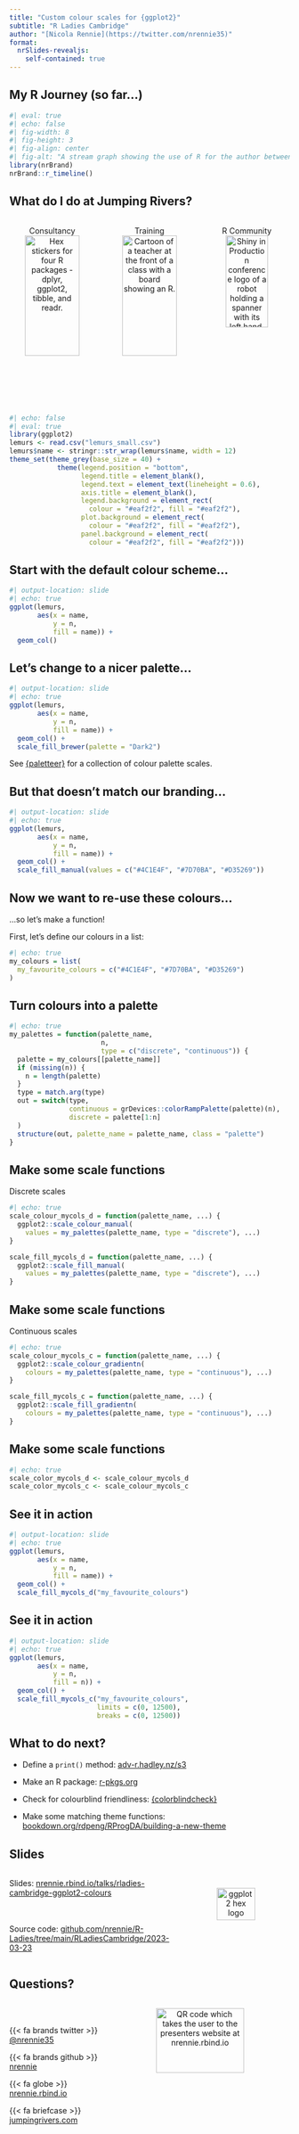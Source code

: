 ```yaml
---
title: "Custom colour scales for {ggplot2}"
subtitle: "R Ladies Cambridge"
author: "[Nicola Rennie](https://twitter.com/nrennie35)"
format:
  nrSlides-revealjs:
    self-contained: true
---
```


## My R Journey (so far...) 

```r
#| eval: true
#| echo: false
#| fig-width: 8
#| fig-height: 3
#| fig-align: center
#| fig-alt: "A stream graph showing the use of R for the author between 2014 and present day. The y-axis represents the general quantity of how often R was used, with no units. An increase is seen from 2019, and then more significantly in the last year."
library(nrBrand)
nrBrand::r_timeline()
```

## What do I do at Jumping Rivers?

::: columns
::: {.column width="32%"}
<p style="text-align:center;">
Consultancy
<img src="images/cons.png" alt="Hex stickers for four R packages - dplyr, ggplot2, tibble, and readr." width="80%">
</p>
:::

::: {.column width="32%" .fragment}
<p style="text-align:center;">
Training
<img src="images/training.png" alt="Cartoon of a teacher at the front of a class with a board showing an R." width="80%">
</p>
:::

::: {.column width="32%" .fragment}
<p style="text-align:center;">
R Community
<img src="images/sip.png" alt="Shiny in Production conference logo of a robot holding a spanner with its left hand. The hex sticker for the Shiny R package is shown on front of the robot." width="70%">
</p>
:::

:::

```r
#| echo: false
#| eval: true
library(ggplot2)
lemurs <- read.csv("lemurs_small.csv")
lemurs$name <- stringr::str_wrap(lemurs$name, width = 12)
theme_set(theme_grey(base_size = 40) + 
            theme(legend.position = "bottom", 
                  legend.title = element_blank(),
                  legend.text = element_text(lineheight = 0.6),
                  axis.title = element_blank(),
                  legend.background = element_rect(
                    colour = "#eaf2f2", fill = "#eaf2f2"),
                  plot.background = element_rect(
                    colour = "#eaf2f2", fill = "#eaf2f2"), 
                  panel.background = element_rect(
                    colour = "#eaf2f2", fill = "#eaf2f2")))
```


## Start with the default colour scheme...

```r
#| output-location: slide
#| echo: true
ggplot(lemurs, 
       aes(x = name,
           y = n,
           fill = name)) +
  geom_col() 
```

## Let's change to a nicer palette...

```r
#| output-location: slide
#| echo: true
ggplot(lemurs, 
       aes(x = name,
           y = n,
           fill = name)) +
  geom_col() +
  scale_fill_brewer(palette = "Dark2")
```

See [{paletteer}](https://github.com/EmilHvitfeldt/paletteer) for a collection of colour palette scales.

## But that doesn't match our branding...

```r
#| output-location: slide
#| echo: true
ggplot(lemurs, 
       aes(x = name,
           y = n,
           fill = name)) +
  geom_col() +
  scale_fill_manual(values = c("#4C1E4F", "#7D70BA", "#D35269"))
```

## Now we want to re-use these colours...

...so let's make a function!

First, let's define our colours in a list:

```r
#| echo: true
my_colours = list(
  my_favourite_colours = c("#4C1E4F", "#7D70BA", "#D35269")
)
```

## Turn colours into a palette

```r
#| echo: true
my_palettes = function(palette_name,
                       n,
                       type = c("discrete", "continuous")) {
  palette = my_colours[[palette_name]]
  if (missing(n)) {
    n = length(palette)
  }
  type = match.arg(type)
  out = switch(type,
               continuous = grDevices::colorRampPalette(palette)(n),
               discrete = palette[1:n]
  )
  structure(out, palette_name = palette_name, class = "palette")
}
```

## Make some scale functions

Discrete scales

```r
#| echo: true
scale_colour_mycols_d = function(palette_name, ...) {
  ggplot2::scale_colour_manual(
    values = my_palettes(palette_name, type = "discrete"), ...)
}

scale_fill_mycols_d = function(palette_name, ...) {
  ggplot2::scale_fill_manual(
    values = my_palettes(palette_name, type = "discrete"), ...)
}
```

## Make some scale functions

Continuous scales

```r
#| echo: true
scale_colour_mycols_c = function(palette_name, ...) {
  ggplot2::scale_colour_gradientn(
    colours = my_palettes(palette_name, type = "continuous"), ...)
}

scale_fill_mycols_c = function(palette_name, ...) {
  ggplot2::scale_fill_gradientn(
    colours = my_palettes(palette_name, type = "continuous"), ...)
}
```

## Make some scale functions

```r
#| echo: true
scale_color_mycols_d <- scale_colour_mycols_d
scale_color_mycols_c <- scale_colour_mycols_c
```

## See it in action

```r
#| output-location: slide
#| echo: true
ggplot(lemurs, 
       aes(x = name,
           y = n,
           fill = name)) +
  geom_col() +
  scale_fill_mycols_d("my_favourite_colours")
```

## See it in action

```r
#| output-location: slide
#| echo: true
ggplot(lemurs, 
       aes(x = name,
           y = n,
           fill = n)) +
  geom_col() +
  scale_fill_mycols_c("my_favourite_colours", 
                      limits = c(0, 12500),
                      breaks = c(0, 12500))
```

## What to do next?

::: {.incremental}

* Define a `print()` method: [adv-r.hadley.nz/s3](https://adv-r.hadley.nz/s3.html)

* Make an R package: [r-pkgs.org](https://r-pkgs.org/)

* Check for colourblind friendliness: [{colorblindcheck}](https://github.com/Nowosad/colorblindcheck)

* Make some matching theme functions: [bookdown.org/rdpeng/RProgDA/building-a-new-theme](https://bookdown.org/rdpeng/RProgDA/building-a-new-theme.html)

:::

## Slides

::: columns
::: {.column width="60%"}

Slides: [nrennie.rbind.io/talks/rladies-cambridge-ggplot2-colours](https://nrennie.rbind.io/talks/rladies-cambridge-ggplot2-colours/) <br><br><br>

Source code: [github.com/nrennie/R-Ladies/tree/main/RLadiesCambridge/2023-03-23](https://github.com/nrennie/R-Ladies/tree/main/RLadiesCambridge/2023-03-23)

:::

::: {.column width="40%"}

<br> 
<p style="text-align:center;">
<img src="images/ggplot2.svg" alt="ggplot2 hex logo" width="60%">
</p>

:::
:::


## Questions?

::: columns
::: {.column}

<br>

{{< fa brands twitter >}} [@nrennie35](https://twitter.com/nrennie35)

{{< fa brands github >}} [nrennie](https://github.com/nrennie)

{{< fa globe >}} [nrennie.rbind.io](https://nrennie.rbind.io/)

{{< fa briefcase >}} [jumpingrivers.com](https://www.jumpingrivers.com/)

:::
::: {.column}

<p style="text-align:center;">
<img src="images/qr_code.png" alt="QR code which takes the user to the presenters website at nrennie.rbind.io" width="70%">
</p>

:::
:::

